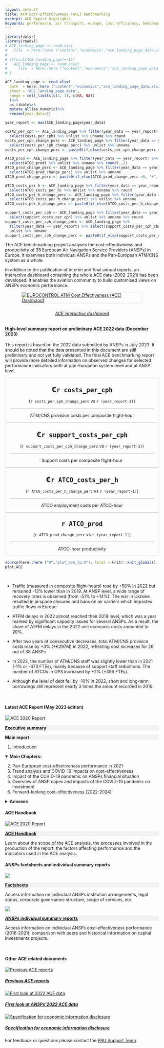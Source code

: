 ```yaml
---
layout: default
title: ATM Cost-Effectiveness (ACE) benchmarking
excerpt: ACE Report highlights.
keywords: performance, air transport, europe, cost efficiency, benchmarking
---
```


<style type="text/css">
.scorecard-box {
     <!-- margin-left: 30px;  -->
     <!-- margin-right: 30px;  -->
     padding: 0px;
     text-align: center;
     border: solid 1px #D9D9D9;
     border-radius: 4px

}


</style>

<!-- retrieve latest ACE data -->
```r
library(dplyr)
library(readxl)
# ACE_landing_page <- read.csv(
#   file  = here::here ("content","economics","ace_landing_page_data.csv")) 
# 
# if(ncol(ACE_landing_page)==1){
#   ACE_landing_page <- read.csv2(
#     file  = here::here ("content","economics","ace_landing_page_data.csv")) 
# }

ACE_landing_page <- read_xlsx(
  path  = here::here ("content","economics","ace_landing_page_data.xlsx"),
  sheet = "ACE_landing_page_data",
  range = cell_limits(c(1, 1), c(NA, NA))
  )%>%
  as_tibble%>%
  mutate_all(as.numeric)%>%
  rename(year_data=1)

year_report <- max(ACE_landing_page$year_data)

costs_per_cph <- ACE_landing_page %>% filter(year_data == year_report) %>%
  select(costs_per_cph) %>% unlist %>% unname %>% round
costs_per_cph_change_perc <- ACE_landing_page %>% filter(year_data == year_report) %>%
  select(costs_per_cph_change_perc) %>% unlist %>% unname 
costs_per_cph_change_perc <- paste0(if_else(costs_per_cph_change_perc >0, "+", ""), round(costs_per_cph_change_perc*100,1),"%")

ATCO_prod <- ACE_landing_page %>% filter(year_data == year_report) %>%
  select(ATCO_prod) %>% unlist %>% unname %>% round(.,2)
ATCO_prod_change_perc <- ACE_landing_page %>% filter(year_data == year_report) %>%
  select(ATCO_prod_change_perc) %>% unlist %>% unname
ATCO_prod_change_perc <- paste0(if_else(ATCO_prod_change_perc >0, "+", ""), round(ATCO_prod_change_perc*100,1),"%")

ATCO_costs_per_h <- ACE_landing_page %>% filter(year_data == year_report) %>%
  select(ATCO_costs_per_h) %>% unlist %>% unname %>% round
ATCO_costs_per_h_change_perc <- ACE_landing_page %>% filter(year_data == year_report) %>%
  select(ATCO_costs_per_h_change_perc) %>% unlist %>% unname
ATCO_costs_per_h_change_perc <- paste0(if_else(ATCO_costs_per_h_change_perc >0, "+", ""), round(ATCO_costs_per_h_change_perc*100,1),"%")

support_costs_per_cph <- ACE_landing_page %>% filter(year_data == year_report) %>%
  select(support_costs_per_cph) %>% unlist %>% unname %>% round
support_costs_per_cph_change_perc <- ACE_landing_page %>%
  filter(year_data == year_report) %>% select(support_costs_per_cph_change_perc) %>%
  unlist %>% unname 
support_costs_per_cph_change_perc <- paste0(if_else(support_costs_per_cph_change_perc >0, "+", ""), round(support_costs_per_cph_change_perc*100,1),"%")

```

<div class="container">
<div class="row align-items-start">
<div class="col-sm-9">
The ACE benchmarking project analyses the cost-effectiveness and productivity of 38 European Air Navigation Service Providers (ANSPs) in Europe. It examines both individual ANSPs and the Pan-European ATM/CNS system as a whole.

In addition to the publication of interim and final annual reports, an interactive dashboard containing the whole ACE data (2002-2021) has been developed. It enables the aviation community to build customised views on ANSPs economic performance.
</div><!-- closes col  -->

<div class="col-sm-3">
<a href="https://www.eurocontrol.int/ACE/ACE-Home.html" target="_blank">
  <img class="card-img-top" src="/images/prc/ace_db3.PNG" alt="EUROCONTROL ATM Cost Effectiveness (ACE) Dashbaord" style="max-height:78%; max-width:78%; display:block; margin: auto; border: 1px solid rgba(0,0,0,.125)">
  <!-- <div class="card-body"> -->
  <h6 class="card-title" style="text-align: center; padding-top: 5px; ">ACE interactive dashboard</h6></a>
<!-- </div> -->
</div><!-- closes col  -->
</div><!-- closes row  -->
</div><!-- closes container  -->

<div class="container">
#### High-level summary report on preliminary ACE 2022 data (December 2023)
This report is based on the 2022 data submitted by ANSPs in July 2023.  It should be noted that the data presented in this document are still preliminary and not yet fully validated. The final ACE benchmarking report will provide more detailed information on observed changes for selected performance indicators both at pan-European system level and at ANSP level.

<div class="row">
<div class="col-md-6" >

<div class="d-flex justify-content-center">
<div class="col-5 scorecard-box">
<p style="font-weight: bold; font-size: 24px; margin-bottom: 0px; " >€`r costs_per_cph`</p>
<p style="border-bottom: solid 1px #A6A6A6; margin-left: 15px; margin-right: 15px; padding-bottom: 15px; " >(`r costs_per_cph_change_perc` vs `r (year_report-1)`)</p>
ATM/CNS provision costs per composite flight-hour
</div>

<div class="col-5 scorecard-box" >
<p style="font-weight: bold; font-size: 24px; margin-bottom: 0px; " >€`r support_costs_per_cph`</p>
<p style="border-bottom: solid 1px #A6A6A6; margin-left: 15px; margin-right: 15px; padding-bottom: 15px; " >(`r support_costs_per_cph_change_perc` vs `r (year_report-1)`)</p>
Support costs per composite flight-hour
</div>
</div><!-- closes d-flex  -->

<div class="d-flex justify-content-center">
<div class="col-5 scorecard-box" >
<p style="font-weight: bold; font-size: 24px; margin-bottom: 0px; " >€`r ATCO_costs_per_h`</p>
<p style="border-bottom: solid 1px #A6A6A6; margin-left: 15px; margin-right: 15px; padding-bottom: 15px; " >(`r ATCO_costs_per_h_change_perc` vs `r (year_report-1)`)</p>
ATCO employment costs per ATCO-hour
</div>

<div class="col-5 scorecard-box" >
<p style="font-weight: bold; font-size: 24px; margin-bottom: 0px; " >`r ATCO_prod`</p>
<p style="border-bottom: solid 1px #A6A6A6; margin-left: 15px; margin-right: 15px; padding-bottom: 15px; " >(`r ATCO_prod_change_perc` vs `r (year_report-1)`)</p>
ATCO-hour productivity
</div>
</div><!-- closes d-flex  -->

</div><!-- closes col-md-6  -->

<div class="col-md-6" >
```r
source(here::here ("R","plot_ace_lp.R"), local = knitr::knit_global(), print.eval = TRUE)
plot_ACE
```
</div><!-- closes col-md-6  -->
</div><!-- closes row  -->
</div><!-- closes container  -->

<br>
<div class="container" >

*	Traffic (measured in composite flight-hours) rose by +58% in 2022 but remained -13% lower than in 2019. At ANSP level, a wide range of recovery rates is observed (from -51% to +14%). The war in Ukraine resulted in airspace closures and bans on air carriers which impacted traffic flows in Europe.

*	ATFM delays in 2022 almost reached their 2019 level, which was a year marked by significant capacity issues for several ANSPs. As a result, the share of ATFM delays in the 2022 unit economic costs amounted to 20%.

*	After two years of consecutive decreases, total ATM/CNS provision costs rose by +3% (+€297M) in 2022, reflecting cost increases for 26 out of 38 ANSPs.

*	In 2022, the number of ATM/CNS staff was slightly lower than in 2021 (-1% or -473 FTEs), mainly because of support staff reductions. The number of ATCOs in OPS increased by +2% (+356 FTEs).

*	Although the level of debt fell by -10% in 2022, short and long-term borrowings still represent nearly 3 times the amount recorded in 2019.

</div>

<div class="container">
<br>
<div class="row align-items-start">
<div class="col-md-6">
#### Latest ACE Report (May 2023 edition)

<div class="row align-items-start">
<div class="col-sm-2">
  <img src="/images/prc/ace2021.png" alt="ACE 2020 Report" style="border: 1px solid rgba(0,0,0,.125)">

</div>

<div class="col-sm-10">
<div style="background-color: #F2F2F2;" >
**Executive summary**
</div>

<div style="background-color: #F2F2F2; "  >
**Main report**
<span class="float-right">
<a href="/library/ace/eurocontrol-ace-benchmarking-report-2023-edition.pdf" data-toggle="tooltip" title="Download pdf version" download><i class="fas fa-download"></i></a>
<!-- <a href="library/eurocontrol-ace-2020-benchmarking-report.pdf" data-toggle="tooltip" title="Download pdf version" download><i class="fas fa-download"></i></a> -->
</span>
</div>

  1. Introduction

<details open>
<summary>**Main Chapters:**</summary>
  2. Pan-European cost-effectiveness performance in 2021
  3. Trend analysis and COVID-19 impacts on cost-effectiveness
  4. Impact of the COVID-19 pandemic on ANSPs financial situation
  5. Overview of ANSP capex and impacts of the COVID-19 pandemic on investment
  6. Forward-looking cost-effectiveness (2022-2024)
</details>

<details>
<summary>**Annexes**</summary>
  * ANNEX 1 – Status of ANSPs 2021 Annual Reports
  * ANNEX 2 – Performance indicators used for the comparison of ANSPs
  * ANNEX 3 – Performance ratios
  * ANNEX 4 – Exchange rates, inflation rates and purchasing power parities (PPPS) data
  * ANNEX 5 – Key data
  * ANNEX 6 – Performance indicators at FAB level
  * Glossary
</details>

</div>
</div>
</div>

<div class="col-md-6">
#### ACE Handbook
<div class="row align-items-start">
<div class="col-sm-2">
  <img src="/images/eco/ace-handbook-thmb.png" alt="ACE 2020 Report" style="border: 1px solid rgba(0,0,0,.125)">
</div>
<div class="col-sm-10">
<div style="background-color: #F2F2F2; "  >
<!-- <a href="/library/ACE-handbook.pdf" download><i class="fas fa-download" data-toggle="tooltip" title="Download pdf"></i></a> -->
<a href="/economics/ace/ace-handbook/" data-toggle="tooltip" title="Access electronic version" target="_blank">**ACE Handbook**</a>
<span class="float-right">
<a href="/library/ace/ace-handbook-june-2023-edition.pdf" data-toggle="tooltip" title="Download pdf version" target="_blank" download><i class="fas fa-download"></i></a>
</span>
</div>
Learn about the scope of the ACE analysis, the processes involved in the production of the report, the factors affecting performance and  the indicators used in the ACE analysis.
</div>
</div> <!-- closes secondary row -->

#### ANSPs factsheets and individual summary reports
<div class="row align-items-start">
<div class="col-sm-2">
![](/images/eco/factsheet1_thmb.png)
</div>

<div class="col-sm-10">
<div style="background-color: #F2F2F2; "  >

<a href="/economics/ace/ansp-institutional/" target="_blank">**Factsheets**</a>
</div>
Access information on individual ANSPs institution arrangements, legal status, corporate governance structure, scope of services, etc.
</div>
</div> <!-- closes secondary row -->

<div class="row align-items-start">
<div class="col-sm-2">
![](/images/eco/ace_partII_thmb.png)
</div>

<div class="col-sm-10">
<div style="background-color: #F2F2F2; "  >

<a href="/economics/ace/ansp-ceff/" target="_blank">**ANSPs individual summary reports**</a>
</div>
Access information on individual ANSPs cost-effectiveness performance (2016-2021), comparison with peers and historical information on capital investments projects.
</div>
</div> <!-- closes secondary row -->



</div> <!-- closes col-md-6 -->
</div> <!-- closes main row -->
<br>

#### Other ACE related documents

<div class="card-deck">

<!-- <div class="card"><a href="https://www.eurocontrol.int/ACE/ACE-Home.html"> -->
<!--   <img class="card-img-top" src="/images/prc/ace_dashboard.jpg" alt="ACE interactive dashboard"> -->
<!--   <div class="card-body"><h5 class="card-title">ACE interactive dashboard</h5></a><p class="card-text"></p> -->
<!--   </div> -->
<!-- </div> -->

<div class=" card">
<a href="/publications/prc/ace/" target="_blank">
  <img class="card-img-top" src="/images/eco/ace_oldcovers.png" alt="Previous ACE reports">
  <div class="card-body"><h5 class="card-title">Previous ACE reports</h5></a><p class="card-text"></p>
  </div>
</div>

<div class="card" ><a href="https://www.eurocontrol.int/news/atm-cost-effectiveness-ace-first-look-ace-2022-data" target="_blank">
  <img class="card-img-top" src="/images/eco/first-look2022.png" alt="First look at 2022 ACE data">
  <div class="card-body"><h5 class="card-title">First look at ANSPs'2022 ACE data</h5></a><p class="card-text"></p>
  </div>
</div>

<div class="card"><a href="https://www.eurocontrol.int/publication/eurocontrol-specification-economic-information-disclosure" target="_blank">
  <img class="card-img-top" src="/images/prc/ace_seid_3.0.jpg" alt="Specification for economic information disclosure">
  <div class="card-body"><h5 class="card-title">Specification for economic information disclosure</h5></a><p class="card-text"></p>
  </div>
</div>

<!-- <div class="card"><a href="https://www.eurocontrol.int/ACE/Supporting-Documents/KeyOpsData2020.xlsm" target="_blank"> -->
<!--   <img class="card-img-top" src="/images/prc/ace_key_ops_data_2020.png" alt="2020 Key operational data"> -->
<!--   <div class="card-body"><h5 class="card-title">2020 Key operational data</h5></a><p class="card-text"></p> -->
<!--   </div> -->
<!-- </div> -->

</div> <!-- closes card deck -->

</div> <!-- closes container -->

For feedback or questions please contact the [PRU Support Team](mailto:PRU-Support@eurocontrol.int).
